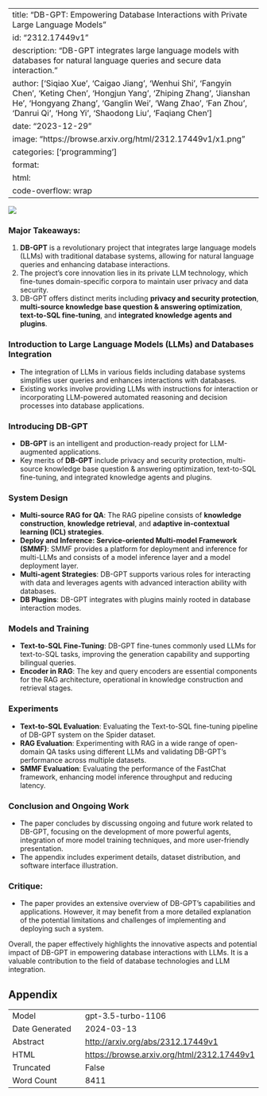 
---
title: "DB-GPT: Empowering Database Interactions with Private Large Language Models"
id: "2312.17449v1"
description: "DB-GPT integrates large language models with databases for natural language queries and secure data interaction."
author: ['Siqiao Xue', 'Caigao Jiang', 'Wenhui Shi', 'Fangyin Chen', 'Keting Chen', 'Hongjun Yang', 'Zhiping Zhang', 'Jianshan He', 'Hongyang Zhang', 'Ganglin Wei', 'Wang Zhao', 'Fan Zhou', 'Danrui Qi', 'Hong Yi', 'Shaodong Liu', 'Faqiang Chen']
date: "2023-12-29"
image: "https://browse.arxiv.org/html/2312.17449v1/x1.png"
categories: ['programming']
format:
  html:
    code-overflow: wrap
---

![](https://browse.arxiv.org/html/2312.17449v1/x1.png)

### Major Takeaways:
1. **DB-GPT** is a revolutionary project that integrates large language models (LLMs) with traditional database systems, allowing for natural language queries and enhancing database interactions.
2. The project's core innovation lies in its private LLM technology, which fine-tunes domain-specific corpora to maintain user privacy and data security.
3. DB-GPT offers distinct merits including **privacy and security protection**, **multi-source knowledge base question & answering optimization**, **text-to-SQL fine-tuning**, and **integrated knowledge agents and plugins**.

### Introduction to Large Language Models (LLMs) and Databases Integration
- The integration of LLMs in various fields including database systems simplifies user queries and enhances interactions with databases.
- Existing works involve providing LLMs with instructions for interaction or incorporating LLM-powered automated reasoning and decision processes into database applications.

### Introducing DB-GPT
- **DB-GPT** is an intelligent and production-ready project for LLM-augmented applications.
- Key merits of **DB-GPT** include privacy and security protection, multi-source knowledge base question & answering optimization, text-to-SQL fine-tuning, and integrated knowledge agents and plugins.

### System Design
- **Multi-source RAG for QA**: The RAG pipeline consists of **knowledge construction**, **knowledge retrieval**, and **adaptive in-contextual learning (ICL) strategies**.
- **Deploy and Inference: Service-oriented Multi-model Framework (SMMF)**: SMMF provides a platform for deployment and inference for multi-LLMs and consists of a model inference layer and a model deployment layer.
- **Multi-agent Strategies**: DB-GPT supports various roles for interacting with data and leverages agents with advanced interaction ability with databases.
- **DB Plugins**: DB-GPT integrates with plugins mainly rooted in database interaction modes.

### Models and Training
- **Text-to-SQL Fine-Tuning**: DB-GPT fine-tunes commonly used LLMs for text-to-SQL tasks, improving the generation capability and supporting bilingual queries.
- **Encoder in RAG**: The key and query encoders are essential components for the RAG architecture, operational in knowledge construction and retrieval stages.

### Experiments
- **Text-to-SQL Evaluation**: Evaluating the Text-to-SQL fine-tuning pipeline of DB-GPT system on the Spider dataset.
- **RAG Evaluation**: Experimenting with RAG in a wide range of open-domain QA tasks using different LLMs and validating DB-GPT's performance across multiple datasets.
- **SMMF Evaluation**: Evaluating the performance of the FastChat framework, enhancing model inference throughput and reducing latency.

### Conclusion and Ongoing Work
- The paper concludes by discussing ongoing and future work related to DB-GPT, focusing on the development of more powerful agents, integration of more model training techniques, and more user-friendly presentation.
- The appendix includes experiment details, dataset distribution, and software interface illustration.

### Critique:
- The paper provides an extensive overview of DB-GPT's capabilities and applications. However, it may benefit from a more detailed explanation of the potential limitations and challenges of implementing and deploying such a system.

Overall, the paper effectively highlights the innovative aspects and potential impact of DB-GPT in empowering database interactions with LLMs. It is a valuable contribution to the field of database technologies and LLM integration.

## Appendix

|          |          |
|----------|----------|
| Model     | gpt-3.5-turbo-1106       |
| Date Generated     | 2024-03-13       |
| Abstract | [http://arxiv.org/abs/2312.17449v1](http://arxiv.org/abs/2312.17449v1)        |
| HTML     | [https://browse.arxiv.org/html/2312.17449v1](https://browse.arxiv.org/html/2312.17449v1)       |
| Truncated       | False       |
| Word Count       | 8411       |